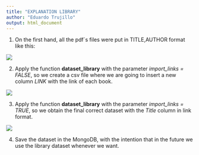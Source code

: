 ```yaml
---
title: "EXPLANATION LIBRARY"
author: "Eduardo Trujillo"
output: html_document
---
```


1. On the first hand, all the pdf´s files were put in TITLE,AUTHOR format like this:

![](IMAGES/1.png)

2. Apply the function **dataset_library** with the parameter *import_links = FALSE*, so we create a csv file where we are going to insert a new column *LINK* with the link of each book.

![](IMAGES/2.png)

3. Apply the function **dataset_library** with the parameter *import_links = TRUE*, so we obtain the final correct dataset with the *Title* column in link format.
 
![](IMAGES/3.png)

4. Save the dataset in the MongoDB, with the intention that in the future we use the library dataset whenever we want.

